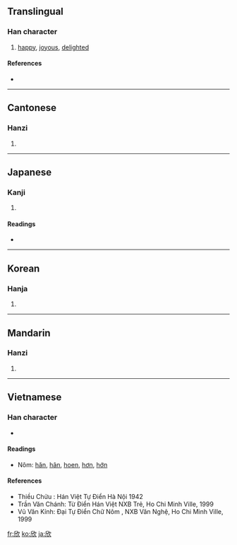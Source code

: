 {{also|忻}}
==Translingual==

===Han character===
{{Han char|rn=76|rad=欠|as=04|sn=8|four=7728<sub>2</sub>|canj=竹中弓人 (HLNO)}}

# [[happy]], [[joyous]], [[delighted]]

====References====
* {{Han ref|kx=0566.040|dkj=16008|dj=0954.160|hdz=32135.120|uh=6B23|ud=27427|bh=AA59|bd=43609}}

----

==Cantonese==

===Hanzi===
{{yue-hanzi|jyut=|y=yan1}}

# {{defn|Cantonese|sort=欠04}}

----

==Japanese==

===Kanji===
{{ja-kanji|grade=|rs=欠04}}

# {{defn|Japanese}}

====Readings====
* {{ja-readings|on=[[ごん]] (gon), [[きん]] (kin), [[こん]] (kon)|kun=[[よろこぶ]] (yorokobu)}}

----

==Korean==

===Hanja===
{{ko-hanja|hangeul=흔|eumhun=|rv=heun|mr=hŭn|y=hun}}

# {{defn|Korean|sort=欠04}}

----

==Mandarin==

===Hanzi===
{{cmn-hanzi|pin=[[xīn]] ([[xin1]])|wg=hsin<sup>1</sup>}}

# {{defn|Mandarin|sort=欠04}}

----

==Vietnamese==

===Han character===
{{vi-hantu|[[hân]]|rs=欠04}}

* {{defn|Vietnamese|sort=欠04}}

====Readings====
* Nôm: [[hăn]], [[hân]], [[hoen]], [[hơn]], [[hớn]]

====References====
* Thiều Chửu : Hán Việt Tự Điển  Hà Nội 1942
* Trần Văn Chánh: Từ Điển Hán Việt NXB Trẻ, Ho Chi Minh Ville, 1999
* Vũ Văn Kính: Đại Tự Điển Chữ Nôm , NXB Văn Nghệ, Ho Chi Minh Ville, 1999

[[fr:欣]]
[[ko:欣]]
[[ja:欣]]